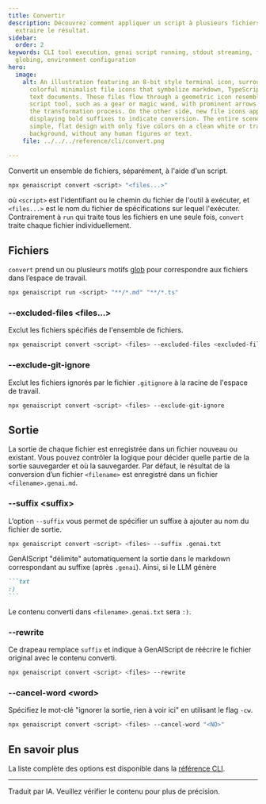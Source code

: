 ```yaml
---
title: Convertir
description: Découvrez comment appliquer un script à plusieurs fichiers et
  extraire le résultat.
sidebar:
  order: 2
keywords: CLI tool execution, genai script running, stdout streaming, file
  globing, environment configuration
hero:
  image:
    alt: An illustration featuring an 8-bit style terminal icon, surrounded by
      colorful minimalist file icons that symbolize markdown, TypeScript, and
      text documents. These files flow through a geometric icon resembling a
      script tool, such as a gear or magic wand, with prominent arrows showing
      the transformation process. On the other side, new file icons appear, each
      displaying bold suffixes to indicate conversion. The entire scene uses a
      simple, flat design with only five colors on a clean white or transparent
      background, without any human figures or text.
    file: ../../../reference/cli/convert.png

---
```


Convertit un ensemble de fichiers, séparément, à l'aide d'un script.

```bash
npx genaiscript convert <script> "<files...>"
```

où `<script>` est l'identifiant ou le chemin du fichier de l'outil à exécuter, et `<files...>` est le nom du fichier de spécifications sur lequel l'exécuter.
Contrairement à `run` qui traite tous les fichiers en une seule fois, `convert` traite chaque fichier individuellement.

## Fichiers

`convert` prend un ou plusieurs motifs [glob](https://en.wikipedia.org/wiki/Glob_\(programming\)) pour correspondre aux fichiers dans l’espace de travail.

```bash sh
npx genaiscript run <script> "**/*.md" "**/*.ts"
```

### --excluded-files \<files...>

Exclut les fichiers spécifiés de l'ensemble de fichiers.

```sh "--excluded-files <excluded-files...>"
npx genaiscript convert <script> <files> --excluded-files <excluded-files...>
```

### --exclude-git-ignore

Exclut les fichiers ignorés par le fichier `.gitignore` à la racine de l'espace de travail.

```sh "--exclude-git-ignore"
npx genaiscript convert <script> <files> --exclude-git-ignore
```

## Sortie

La sortie de chaque fichier est enregistrée dans un fichier nouveau ou existant. Vous pouvez contrôler la logique pour décider quelle partie de la sortie sauvegarder et où la sauvegarder.
Par défaut, le résultat de la conversion d’un fichier `<filename>` est enregistré dans un fichier `<filename>.genai.md`.

### --suffix \<suffix>

L’option `--suffix` vous permet de spécifier un suffixe à ajouter au nom du fichier de sortie.

```sh "--suffix .genai.txt"
npx genaiscript convert <script> <files> --suffix .genai.txt
```

GenAIScript "délimite" automatiquement la sortie dans le markdown correspondant au suffixe (après `.genai`). Ainsi, si le LLM génère

````markdown
```txt
:)
```
````

Le contenu converti dans `<filename>.genai.txt` sera `:)`.

### --rewrite

Ce drapeau remplace `suffix` et indique à GenAIScript de réécrire le fichier original avec le contenu converti.

```sh "--rewrite"
npx genaiscript convert <script> <files> --rewrite
```

### --cancel-word \<word>

Spécifiez le mot-clé "ignorer la sortie, rien à voir ici" en utilisant le flag `-cw`.

```sh '--cancel-word "<NO>"'
npx genaiscript convert <script> <files> --cancel-word "<NO>"
```

## En savoir plus

La liste complète des options est disponible dans la [référence CLI](../../../reference/reference/cli/commands#convert/).

<hr />

Traduit par IA. Veuillez vérifier le contenu pour plus de précision.
